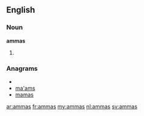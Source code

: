 ==English==

===Noun===
'''ammas'''

# {{plural of|[[amma]]}}

===Anagrams===
* {{alphagram|aamms}}
* [[ma'ams#English|ma'ams]]
* [[mamas#English|mamas]]

[[ar:ammas]]
[[fr:ammas]]
[[my:ammas]]
[[nl:ammas]]
[[sv:ammas]]